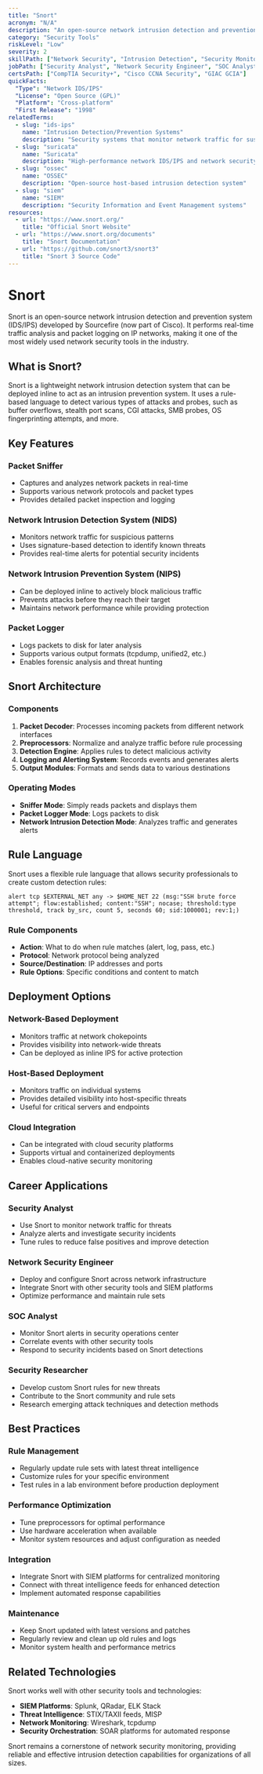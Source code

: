```yaml
---
title: "Snort"
acronym: "N/A"
description: "An open-source network intrusion detection and prevention system that performs real-time traffic analysis and packet logging."
category: "Security Tools"
riskLevel: "Low"
severity: 2
skillPath: ["Network Security", "Intrusion Detection", "Security Monitoring"]
jobPath: ["Security Analyst", "Network Security Engineer", "SOC Analyst"]
certsPath: ["CompTIA Security+", "Cisco CCNA Security", "GIAC GCIA"]
quickFacts:
  "Type": "Network IDS/IPS"
  "License": "Open Source (GPL)"
  "Platform": "Cross-platform"
  "First Release": "1998"
relatedTerms:
  - slug: "ids-ips"
    name: "Intrusion Detection/Prevention Systems"
    description: "Security systems that monitor network traffic for suspicious activity"
  - slug: "suricata"
    name: "Suricata"
    description: "High-performance network IDS/IPS and network security monitoring engine"
  - slug: "ossec"
    name: "OSSEC"
    description: "Open-source host-based intrusion detection system"
  - slug: "siem"
    name: "SIEM"
    description: "Security Information and Event Management systems"
resources:
  - url: "https://www.snort.org/"
    title: "Official Snort Website"
  - url: "https://www.snort.org/documents"
    title: "Snort Documentation"
  - url: "https://github.com/snort3/snort3"
    title: "Snort 3 Source Code"
---
```


# Snort

Snort is an open-source network intrusion detection and prevention system (IDS/IPS) developed by Sourcefire (now part of Cisco). It performs real-time traffic analysis and packet logging on IP networks, making it one of the most widely used network security tools in the industry.

## What is Snort?

Snort is a lightweight network intrusion detection system that can be deployed inline to act as an intrusion prevention system. It uses a rule-based language to detect various types of attacks and probes, such as buffer overflows, stealth port scans, CGI attacks, SMB probes, OS fingerprinting attempts, and more.

## Key Features

### Packet Sniffer
- Captures and analyzes network packets in real-time
- Supports various network protocols and packet types
- Provides detailed packet inspection and logging

### Network Intrusion Detection System (NIDS)
- Monitors network traffic for suspicious patterns
- Uses signature-based detection to identify known threats
- Provides real-time alerts for potential security incidents

### Network Intrusion Prevention System (NIPS)
- Can be deployed inline to actively block malicious traffic
- Prevents attacks before they reach their target
- Maintains network performance while providing protection

### Packet Logger
- Logs packets to disk for later analysis
- Supports various output formats (tcpdump, unified2, etc.)
- Enables forensic analysis and threat hunting

## Snort Architecture

### Components
1. **Packet Decoder**: Processes incoming packets from different network interfaces
2. **Preprocessors**: Normalize and analyze traffic before rule processing
3. **Detection Engine**: Applies rules to detect malicious activity
4. **Logging and Alerting System**: Records events and generates alerts
5. **Output Modules**: Formats and sends data to various destinations

### Operating Modes
- **Sniffer Mode**: Simply reads packets and displays them
- **Packet Logger Mode**: Logs packets to disk
- **Network Intrusion Detection Mode**: Analyzes traffic and generates alerts

## Rule Language

Snort uses a flexible rule language that allows security professionals to create custom detection rules:

```
alert tcp $EXTERNAL_NET any -> $HOME_NET 22 (msg:"SSH brute force attempt"; flow:established; content:"SSH"; nocase; threshold:type threshold, track by_src, count 5, seconds 60; sid:1000001; rev:1;)
```

### Rule Components
- **Action**: What to do when rule matches (alert, log, pass, etc.)
- **Protocol**: Network protocol being analyzed
- **Source/Destination**: IP addresses and ports
- **Rule Options**: Specific conditions and content to match

## Deployment Options

### Network-Based Deployment
- Monitors traffic at network chokepoints
- Provides visibility into network-wide threats
- Can be deployed as inline IPS for active protection

### Host-Based Deployment
- Monitors traffic on individual systems
- Provides detailed visibility into host-specific threats
- Useful for critical servers and endpoints

### Cloud Integration
- Can be integrated with cloud security platforms
- Supports virtual and containerized deployments
- Enables cloud-native security monitoring

## Career Applications

### Security Analyst
- Use Snort to monitor network traffic for threats
- Analyze alerts and investigate security incidents
- Tune rules to reduce false positives and improve detection

### Network Security Engineer
- Deploy and configure Snort across network infrastructure
- Integrate Snort with other security tools and SIEM platforms
- Optimize performance and maintain rule sets

### SOC Analyst
- Monitor Snort alerts in security operations center
- Correlate events with other security tools
- Respond to security incidents based on Snort detections

### Security Researcher
- Develop custom Snort rules for new threats
- Contribute to the Snort community and rule sets
- Research emerging attack techniques and detection methods

## Best Practices

### Rule Management
- Regularly update rule sets with latest threat intelligence
- Customize rules for your specific environment
- Test rules in a lab environment before production deployment

### Performance Optimization
- Tune preprocessors for optimal performance
- Use hardware acceleration when available
- Monitor system resources and adjust configuration as needed

### Integration
- Integrate Snort with SIEM platforms for centralized monitoring
- Connect with threat intelligence feeds for enhanced detection
- Implement automated response capabilities

### Maintenance
- Keep Snort updated with latest versions and patches
- Regularly review and clean up old rules and logs
- Monitor system health and performance metrics

## Related Technologies

Snort works well with other security tools and technologies:
- **SIEM Platforms**: Splunk, QRadar, ELK Stack
- **Threat Intelligence**: STIX/TAXII feeds, MISP
- **Network Monitoring**: Wireshark, tcpdump
- **Security Orchestration**: SOAR platforms for automated response

Snort remains a cornerstone of network security monitoring, providing reliable and effective intrusion detection capabilities for organizations of all sizes. 